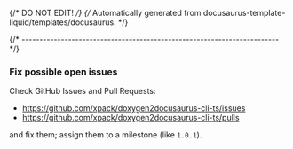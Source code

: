 {/* DO NOT EDIT! */}
{/* Automatically generated from docusaurus-template-liquid/templates/docusaurus. */}

{/* ------------------------------------------------------------------------ */}

### Fix possible open issues

Check GitHub Issues and Pull Requests:

- https://github.com/xpack/doxygen2docusaurus-cli-ts/issues
- https://github.com/xpack/doxygen2docusaurus-cli-ts/pulls

and fix them; assign them to a milestone
(like <code>1.0.1</code>).

